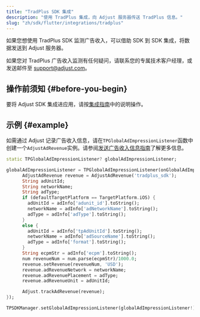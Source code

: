 ```yaml
---
title: "TradPlus SDK 集成"
description: "使用 TradPlus 集成，向 Adjust 服务器传送 TradPlus 信息。"
slug: "zh/sdk/flutter/integrations/tradplus"
---
```


如果您想使用 TradPlus SDK 监测广告收入，可以借助 SDK 到 SDK 集成，将数据发送到 Adjust 服务器。

<Callout type="note">

如果您对 TradPlus 广告收入监测有任何疑问，请联系您的专属技术客户经理，或发送邮件至 [support@adjust.com](mailto:support@adjust.com)。

</Callout>

## 操作前须知 {#before-you-begin}

要将 Adjust SDK 集成进应用，请按[集成指南](/zh/sdk/flutter)中的说明操作。

## 示例 {#example}

如需通过 Adjust 记录广告收入信息，请在`TPGlobalAdImpressionListener`函数中创建一个`AdjustAdRevenue`实例。请参阅[发送广告收入信息指南](/zh/sdk/flutter/features/ad-revenue)了解更多信息。

```dart
static TPGlobalAdImpressionListener? globalAdImpressionListener;

globalAdImpressionListener = TPGlobalAdImpressionListener(onGlobalAdImpression: (adInfo) {
      AdjustAdRevenue revenue = AdjustAdRevenue('tradplus_sdk');
      String adUnitId;
      String networkName;
      String adType;
      if (defaultTargetPlatform == TargetPlatform.iOS) {
        adUnitId = adInfo['adunit_id'].toString();
        networkName = adInfo['adNetworkName'].toString();
        adType = adInfo['adType'].toString();
      }
      else {
        adUnitId = adInfo['tpAdUnitId'].toString();
        networkName = adInfo['adSourceName'].toString();
        adType = adInfo['format'].toString();
      }
      String ecpmStr = adInfo['ecpm'].toString();
      num revenueNum = num.parse(ecpmStr)/1000.0;
      revenue.setRevenue(revenueNum, 'USD');
      revenue.adRevenueNetwork = networkName;
      revenue.adRevenuePlacement = adType;
      revenue.adRevenueUnit = adUnitId;

      Adjust.trackAdRevenue(revenue);
});

TPSDKManager.setGlobalAdImpressionListener(globalAdImpressionListener!);
```
